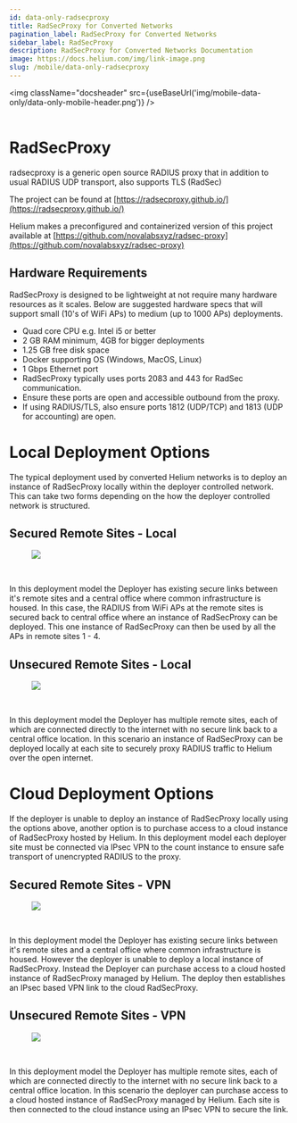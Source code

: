 ```yaml
---
id: data-only-radsecproxy
title: RadSecProxy for Converted Networks
pagination_label: RadSecProxy for Converted Networks
sidebar_label: RadSecProxy
description: RadSecProxy for Converted Networks Documentation
image: https://docs.helium.com/img/link-image.png
slug: /mobile/data-only-radsecproxy
---
```



<img className="docsheader" src={useBaseUrl('img/mobile-data-only/data-only-mobile-header.png')} />
<br />
<br />

# RadSecProxy

radsecproxy is a generic open source RADIUS proxy that in addition to usual RADIUS UDP transport,
also supports TLS (RadSec)

The project can be found at [https://radsecproxy.github.io/](https://radsecproxy.github.io/)

Helium makes a preconfigured and containerized version of this project available at
[https://github.com/novalabsxyz/radsec-proxy](https://github.com/novalabsxyz/radsec-proxy)

## Hardware Requirements

RadSecProxy is designed to be lightweight at not require many hardware resources as it scales. Below
are suggested hardware specs that will support small (10's of WiFi APs) to medium (up to 1000 APs)
deployments.

- Quad core CPU e.g. Intel i5 or better
- 2 GB RAM minimum, 4GB for bigger deployments
- 1.25 GB free disk space
- Docker supporting OS (Windows, MacOS, Linux)
- 1 Gbps Ethernet port
- RadSecProxy typically uses ports 2083 and 443 for RadSec communication.
- Ensure these ports are open and accessible outbound from the proxy.
- If using RADIUS/TLS, also ensure ports 1812 (UDP/TCP) and 1813 (UDP for accounting) are open.

# Local Deployment Options

The typical deployment used by converted Helium networks is to deploy an instance of RadSecProxy
locally within the deployer controlled network. This can take two forms depending on the how the
deployer controlled network is structured.

## Secured Remote Sites - Local

<figure className="screensnippet-wrapper">
  <img
    src={useBaseUrl('/img/5g-on-helium/Helium RADIUS Options-Secure Sites Single RSP.png')}
    style={{ maxHeight: '500px' }}
    className="add-border-radius add-shadow add-shadow-margin"
  />
</figure>
<br />

In this deployment model the Deployer has existing secure links between it's remote sites and a
central office where common infrastructure is housed. In this case, the RADIUS from WiFi APs at the
remote sites is secured back to central office where an instance of RadSecProxy can be deployed.
This one instance of RadSecProxy can then be used by all the APs in remote sites 1 - 4.

## Unsecured Remote Sites - Local

<figure className="screensnippet-wrapper">
  <img
    src={useBaseUrl('img/5g-on-helium/Helium RADIUS Options-Independent sites many RSPs.png')}
    style={{ maxHeight: '500px' }}
    className="add-border-radius add-shadow add-shadow-margin"
  />
</figure>
<br />

In this deployment model the Deployer has multiple remote sites, each of which are connected
directly to the internet with no secure link back to a central office location. In this scenario an
instance of RadSecProxy can be deployed locally at each site to securely proxy RADIUS traffic to
Helium over the open internet.

# Cloud Deployment Options

If the deployer is unable to deploy an instance of RadSecProxy locally using the options above,
another option is to purchase access to a cloud instance of RadSecProxy hosted by Helium. In this
deployment model each deployer site must be connected via IPsec VPN to the count instance to ensure
safe transport of unencrypted RADIUS to the proxy.

## Secured Remote Sites - VPN

<figure className="screensnippet-wrapper">
  <img
    src={useBaseUrl('img/5g-on-helium/Helium RADIUS Options-Secure Sites Single VPN.png')}
    style={{ maxHeight: '500px' }}
    className="add-border-radius add-shadow add-shadow-margin"
  />
</figure>
<br />

In this deployment model the Deployer has existing secure links between it's remote sites and a
central office where common infrastructure is housed. However the deployer is unable to deploy a
local instance of RadSecProxy. Instead the Deployer can purchase access to a cloud hosted instance
of RadSecProxy managed by Helium. The deploy then establishes an IPsec based VPN link to the cloud
RadSecProxy.

## Unsecured Remote Sites - VPN

<figure className="screensnippet-wrapper">
  <img
    src={useBaseUrl('img/5g-on-helium/Helium RADIUS Options-Independent sites many VPNs.png')}
    style={{ maxHeight: '500px' }}
    className="add-border-radius add-shadow add-shadow-margin"
  />
</figure>
<br />

In this deployment model the Deployer has multiple remote sites, each of which are connected
directly to the internet with no secure link back to a central office location. In this scenario the
deployer can purchase access to a cloud hosted instance of RadSecProxy managed by Helium. Each site
is then connected to the cloud instance using an IPsec VPN to secure the link.
